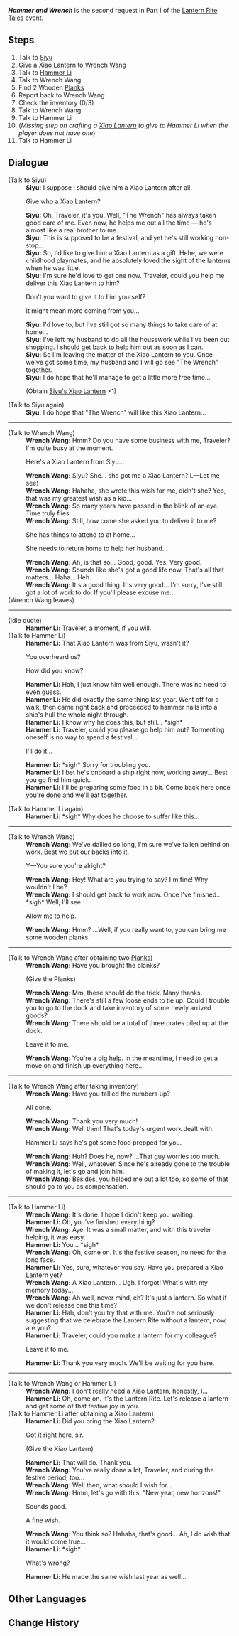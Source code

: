{{Quest Infobox
|id            = 41342
|image         = 
|type          = World
|event_name    = Lantern Rite Tales
|summary       = 
|requirement   = Complete [[City of Chores]]
|startLocation = [[Liyue Harbor]], [[Liyue]]
|prev          = 
|next          = 
|exp           = 
|mora          = 20,000
|primogems     = 30
|other         = {{Card|Festive Fever (Lantern Rite)|100}}
|characters    = Hammer Li; Siyu; Traveler; Wrench Wang
|region        = Liyue
|area          = Sea of Clouds
|subarea       = Liyue Harbor
}}
'''''Hammer and Wrench''''' is the second request in Part I of the [[Lantern Rite Tales]] event.

==Steps==
# Talk to [[Siyu]]
# Give a [[Siyu's Xiao Lantern|Xiao Lantern]] to [[Wrench Wang]]
# Talk to [[Hammer Li]]
# Talk to Wrench Wang
# Find 2 Wooden [[Plank]]s
# Report back to Wrench Wang
# Check the inventory (0/3)
# Talk to Wrench Wang
# Talk to Hammer Li
# (''Missing step on crafting a [[Xiao Lantern]] to give to Hammer Li when the player does not have one'')
# Talk to Hammer Li

==Dialogue==
{{Quest Description|[[Wrench Wang]] from [[Liyue Harbor]] seems to be looking for help with some matters...}}
{{Dialogue start}}
;(Talk to Siyu)
:'''Siyu:''' I suppose I should give him a Xiao Lantern after all.
:{{DIcon}} Give who a Xiao Lantern?
:'''Siyu:''' Oh, Traveler, it's you. Well, "The Wrench" has always taken good care of me. Even now, he helps me out all the time &mdash; he's almost like a real brother to me.
:'''Siyu:''' This is supposed to be a festival, and yet he's still working non-stop...
:'''Siyu:''' So, I'd like to give him a Xiao Lantern as a gift. Hehe, we were childhood playmates, and he absolutely loved the sight of the lanterns when he was little.
:'''Siyu:''' I'm sure he'd love to get one now. Traveler, could you help me deliver this Xiao Lantern to him?
:{{DIcon}} Don't you want to give it to him yourself?
:{{DIcon}} It might mean more coming from you...
:'''Siyu:''' I'd love to, but I've still got so many things to take care of at home...
:'''Siyu:''' I've left my husband to do all the housework while I've been out shopping. I should get back to help him out as soon as I can.
:'''Siyu:''' So I'm leaving the matter of the Xiao Lantern to you. Once we've got some time, my husband and I will go see "The Wrench" together.
:'''Siyu:''' I do hope that he'll manage to get a little more free time...
:;(Obtain [[Siyu's Xiao Lantern]] ×1)

;(Talk to Siyu again)
:'''Siyu:''' I do hope that "The Wrench" will like this Xiao Lantern...
----
;(Talk to Wrench Wang)
:'''Wrench Wang:''' Hmm? Do you have some business with me, Traveler? I'm quite busy at the moment.
:{{DIcon}} Here's a Xiao Lantern from Siyu...
:'''Wrench Wang:''' Siyu? She... she got me a Xiao Lantern? L&mdash;Let me see!
:'''Wrench Wang:''' Hahaha, she wrote this wish for me, didn't she? Yep, that was my greatest wish as a kid...
:'''Wrench Wang:''' So many years have passed in the blink of an eye. Time truly flies...
:'''Wrench Wang:''' Still, how come she asked you to deliver it to me?
:{{DIcon}} She has things to attend to at home...
:{{DIcon}} She needs to return home to help her husband...
:'''Wrench Wang:''' Ah, is that so... Good, good. Yes. Very good.
:'''Wrench Wang:''' Sounds like she's got a good life now. That's all that matters... Haha... Heh.
:'''Wrench Wang:''' It's a good thing. It's very good... I'm sorry, I've still got a lot of work to do. If you'll please excuse me...
;(Wrench Wang leaves)
----
;(Idle quote)
:'''Hammer Li:''' Traveler, a moment, if you will.
;(Talk to Hammer Li)
:'''Hammer Li:''' That Xiao Lantern was from Siyu, wasn't it?
:{{DIcon}} You overheard us?
:{{DIcon}} How did you know?
:'''Hammer Li:''' Hah, I just know him well enough. There was no need to even guess.
:'''Hammer Li:''' He did exactly the same thing last year. Went off for a walk, then came right back and proceeded to hammer nails into a ship's hull the whole night through.
:'''Hammer Li:''' I know why he does this, but still... *sigh*
:'''Hammer Li:''' Traveler, could you please go help him out? Tormenting oneself is no way to spend a festival...
:{{DIcon}} I'll do it...
:'''Hammer Li:''' *sigh* Sorry for troubling you.
:'''Hammer Li:''' I bet he's onboard a ship right now, working away... Best you go find him quick.
:'''Hammer Li:''' I'll be preparing some food in a bit. Come back here once you're done and we'll eat together.

;(Talk to Hammer Li again)
:'''Hammer Li:''' *sigh* Why does he choose to suffer like this...
----
;(Talk to Wrench Wang)
:'''Wrench Wang:''' We've dallied so long, I'm sure we've fallen behind on work. Best we put our backs into it.
:{{DIcon}} Y&mdash;You sure you're alright?
:'''Wrench Wang:''' Hey! What are you trying to say? I'm fine! Why wouldn't I be?
:'''Wrench Wang:''' I should get back to work now. Once I've finished... *sigh* Well, I'll see.
:{{DIcon}} Allow me to help.
:'''Wrench Wang:''' Hmm? ...Well, if you really want to, you can bring me some wooden planks.
----
;(Talk to Wrench Wang after obtaining two [[Plank]]s)
:'''Wrench Wang:''' Have you brought the planks?
:;(Give the Planks)
:'''Wrench Wang:''' Mm, these should do the trick. Many thanks.
:'''Wrench Wang:''' There's still a few loose ends to tie up. Could I trouble you to go to the dock and take inventory of some newly arrived goods?
:'''Wrench Wang:''' There should be a total of three crates piled up at the dock.
:{{DIcon}} Leave it to me.
:'''Wrench Wang:''' You're a big help. In the meantime, I need to get a move on and finish up everything here...
----
;(Talk to Wrench Wang after taking inventory)
:'''Wrench Wang:''' Have you tallied the numbers up?
:{{DIcon}} All done.
:'''Wrench Wang:''' Thank you very much!
:'''Wrench Wang:''' Well then! That's today's urgent work dealt with.
:{{DIcon}} Hammer Li says he's got some food prepped for you.
:'''Wrench Wang:''' Huh? Does he, now? ...That guy worries too much.
:'''Wrench Wang:''' Well, whatever. Since he's already gone to the trouble of making it, let's go and join him.
:'''Wrench Wang:''' Besides, you helped me out a lot too, so some of that should go to you as compensation.
----
;(Talk to Hammer Li)
:'''Wrench Wang:''' It's done. I hope I didn't keep you waiting.
:'''Hammer Li:''' Oh, you've finished everything?
:'''Wrench Wang:''' Aye. It was a small matter, and with this traveler helping, it was easy.
:'''Hammer Li:''' You... *sigh*
:'''Wrench Wang:''' Oh, come on. It's the festive season, no need for the long face.
:'''Hammer Li:''' Yes, sure, whatever you say. Have you prepared a Xiao Lantern yet?
:'''Wrench Wang:''' A Xiao Lantern... Ugh, I forgot! What's with my memory today...
:'''Wrench Wang:''' Ah well, never mind, eh? It's just a lantern. So what if we don't release one this time?
:'''Hammer Li:''' Hah, don't you try that with me. You're not seriously suggesting that we celebrate the Lantern Rite without a lantern, now, are you?
:'''Hammer Li:''' Traveler, could you make a lantern for my colleague?
:{{DIcon}} Leave it to me.
:'''Hammer Li:''' Thank you very much. We'll be waiting for you here.
----
;(Talk to Wrench Wang or Hammer Li)
:'''Wrench Wang:''' I don't really need a Xiao Lantern, honestly, I...
:'''Hammer Li:''' Oh, come on. It's the Lantern Rite. Let's release a lantern and get some of that festive joy in you.
;(Talk to Hammer Li after obtaining a Xiao Lantern)
:'''Hammer Li:''' Did you bring the Xiao Lantern?
:{{DIcon}} Got it right here, sir.
:;(Give the Xiao Lantern)
:'''Hammer Li:''' That will do. Thank you.
:'''Wrench Wang:''' You've really done a lot, Traveler, and during the festive period, too...
:'''Wrench Wang:''' Well then, what should I wish for...
:'''Wrench Wang:''' Hmm, let's go with this: "New year, new horizons!"
:{{DIcon}} Sounds good.
:{{DIcon}} A fine wish.
:'''Wrench Wang:''' You think so? Hahaha, that's good... Ah, I do wish that it would come true...
:'''Hammer Li:''' *sigh*
:{{DIcon}} What's wrong?
:'''Hammer Li:''' He made the same wish last year as well...
{{Dialogue end}}

==Other Languages==
{{Other Languages
|en      = Hammer and Wrench
|zhs     = 扳手与锤子
|zhs_rm  = Bānshǒu yǔ Chuízi
|zht     = 扳手與錘子
|zht_rm  = Bānshǒu yǔ Chuízi
|zh_tl   = Wrench and Hammer
|ja      = 鉗と槌
|ja_rm   = Tsugu to Tsuchi
|ja_tl   = Wrench and Hammer
|ko      = 스패너와 망치
|ko_rm   = Seupaeneowa Mangchi
|ko_tl   = Spanner and Hammer
|es      = Llave inglesa y martillo
|es_tl   = Wrench and Hammer
|es_note = The Spanish term ''Llave inglesa'', which literally means "English key", refers to a wrench.
|fr      = Clé et marteau
|fr_tl   = Wrench and Hammer
|ru      = Здоровяк и Молот
|ru_tl   = Big Man and Hammer
|th      = ประแจกับค้อน
|th_rm   = Pra-chae kap Khon
|th_tl   = Wrench and Hammer
|vi      = Cờ-lê và búa
|vi_tl   = 
|de      = Hammer und Schraubenschlüssel
|de_tl   = Hammer and Wrench
|id      = Hammer dan Wrench
|id_tl   = Hammer and Wrench
|pt      = Martelo e Chave Inglesa
|pt_tl   = 
}}

==Change History==
{{Change History|1.3}}
